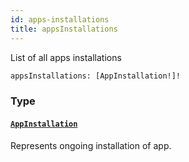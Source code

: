 ```yaml
---
id: apps-installations
title: appsInstallations
---
```


List of all apps installations

```graphql
appsInstallations: [AppInstallation!]!

```

### Type

#### [`AppInstallation`](/developer/api-reference/objects/app-installation)

Represents ongoing installation of app.
